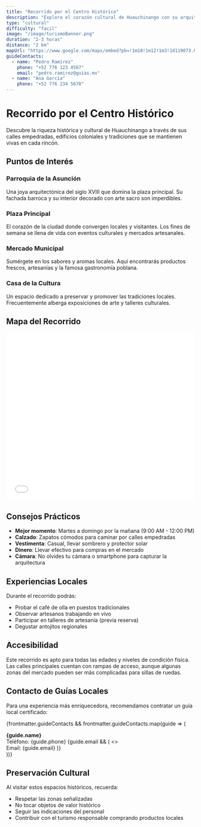 ```yaml
---
title: "Recorrido por el Centro Histórico"
description: "Explora el corazón cultural de Huauchinango con su arquitectura colonial y tradiciones vivas"
type: "cultural"
difficulty: "facil"
image: "/image/turismoBanner.png"
duration: "2-3 horas"
distance: "2 km"
mapUrl: "https://www.google.com/maps/embed?pb=!1m18!1m12!1m3!1d119073.00000000001!2d-98.05!3d20.18!2m3!1f0!2f0!3f0!3m2!1i1024!2i768!4f13.1!3m3!1m2!1s0x85d1a8e00000000%3A0x0!2sHuauchinango!5e0!3m2!1ses!2smx!4v1234567890"
guideContacts:
  - name: "Pedro Ramírez"
    phone: "+52 776 123 4567"
    email: "pedro.ramirez@guias.mx"
  - name: "Ana García"
    phone: "+52 776 234 5678"
---
```


# Recorrido por el Centro Histórico

Descubre la riqueza histórica y cultural de Huauchinango a través de sus calles empedradas, edificios coloniales y tradiciones que se mantienen vivas en cada rincón.

## Puntos de Interés

### Parroquia de la Asunción
Una joya arquitectónica del siglo XVIII que domina la plaza principal. Su fachada barroca y su interior decorado con arte sacro son imperdibles.

### Plaza Principal
El corazón de la ciudad donde convergen locales y visitantes. Los fines de semana se llena de vida con eventos culturales y mercados artesanales.

### Mercado Municipal
Sumérgete en los sabores y aromas locales. Aquí encontrarás productos frescos, artesanías y la famosa gastronomía poblana.

### Casa de la Cultura
Un espacio dedicado a preservar y promover las tradiciones locales. Frecuentemente alberga exposiciones de arte y talleres culturales.

## Mapa del Recorrido

<iframe 
  src={frontmatter.mapUrl}
  width="100%"
  height="450"
  style="border:0;"
  allowfullscreen=""
  loading="lazy">
</iframe>

## Consejos Prácticos

- **Mejor momento**: Martes a domingo por la mañana (9:00 AM - 12:00 PM)
- **Calzado**: Zapatos cómodos para caminar por calles empedradas
- **Vestimenta**: Casual, llevar sombrero y protector solar
- **Dinero**: Llevar efectivo para compras en el mercado
- **Cámara**: No olvides tu cámara o smartphone para capturar la arquitectura

## Experiencias Locales

Durante el recorrido podrás:
- Probar el café de olla en puestos tradicionales
- Observar artesanos trabajando en vivo
- Participar en talleres de artesanía (previa reserva)
- Degustar antojitos regionales

## Accesibilidad

Este recorrido es apto para todas las edades y niveles de condición física. Las calles principales cuentan con rampas de acceso, aunque algunas zonas del mercado pueden ser más complicadas para sillas de ruedas.

## Contacto de Guías Locales

Para una experiencia más enriquecedora, recomendamos contratar un guía local certificado:

{frontmatter.guideContacts && frontmatter.guideContacts.map(guide => (
  <div key={guide.name}>
    <strong>{guide.name}</strong>
    <br />
    Teléfono: {guide.phone}
    {guide.email && (
      <>
        <br />
        Email: {guide.email}
      </>
    )}
  </div>
))}

## Preservación Cultural

Al visitar estos espacios históricos, recuerda:
- Respetar las zonas señalizadas
- No tocar objetos de valor histórico
- Seguir las indicaciones del personal
- Contribuir con el turismo responsable comprando productos locales
